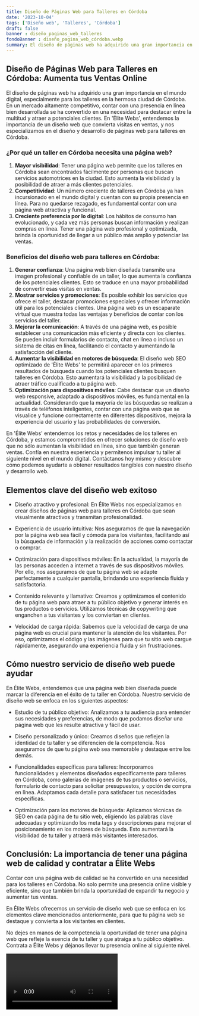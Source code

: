 ```yaml
---
title: Diseño de Páginas Web para Talleres en Córdoba
date: '2023-10-04'
tags: ['Diseño web', 'Talleres', 'Córdoba']
draft: false
banner : diseño_paginas_web_talleres
fondoBanner : diseño_pagina_web_córdoba.webp
summary: El diseño de páginas web ha adquirido una gran importancia en el mundo digital, especialmente para los talleres en la hermosa ciudad de Córdoba. En un mercado altamente competitivo, contar con una presencia en línea bien desarrollada se ha convertido en una necesidad para destacar entre la multitud y atraer a potenciales clientes. En 'Élite Webs', entendemos la importancia de un diseño web que convierta visitas en ventas, y nos especializamos en el diseño y desarrollo de páginas web para talleres en Córdoba.
---
```


## Diseño de Páginas Web para Talleres en Córdoba: Aumenta tus Ventas Online

El diseño de páginas web ha adquirido una gran importancia en el mundo digital, especialmente para los talleres en la hermosa ciudad de Córdoba. En un mercado altamente competitivo, contar con una presencia en línea bien desarrollada se ha convertido en una necesidad para destacar entre la multitud y atraer a potenciales clientes. En 'Élite Webs', entendemos la importancia de un diseño web que convierta visitas en ventas, y nos especializamos en el diseño y desarrollo de páginas web para talleres en Córdoba.

### ¿Por qué un taller en Córdoba necesita una página web?

1. **Mayor visibilidad**: Tener una página web permite que los talleres en Córdoba sean encontrados fácilmente por personas que buscan servicios automotrices en la ciudad. Esto aumenta la visibilidad y la posibilidad de atraer a más clientes potenciales.
2. **Competitividad**: Un número creciente de talleres en Córdoba ya han incursionado en el mundo digital y cuentan con su propia presencia en línea. Para no quedarse rezagado, es fundamental contar con una página web atractiva y funcional.
3. **Creciente preferencia por lo digital**: Los hábitos de consumo han evolucionado, y cada vez más personas buscan información y realizan compras en línea. Tener una página web profesional y optimizada, brinda la oportunidad de llegar a un público más amplio y potenciar las ventas.

### Beneficios del diseño web para talleres en Córdoba:

1. **Generar confianza**: Una página web bien diseñada transmite una imagen profesional y confiable de un taller, lo que aumenta la confianza de los potenciales clientes. Esto se traduce en una mayor probabilidad de convertir esas visitas en ventas.
2. **Mostrar servicios y promociones**: Es posible exhibir los servicios que ofrece el taller, destacar promociones especiales y ofrecer información útil para los potenciales clientes. Una página web es un escaparate virtual que muestra todas las ventajas y beneficios de contar con los servicios del taller.
3. **Mejorar la comunicación**: A través de una página web, es posible establecer una comunicación más eficiente y directa con los clientes. Se pueden incluir formularios de contacto, chat en línea o incluso un sistema de citas en línea, facilitando el contacto y aumentando la satisfacción del cliente.
4. **Aumentar la visibilidad en motores de búsqueda**: El diseño web SEO optimizado de 'Élite Webs' te permitirá aparecer en los primeros resultados de búsqueda cuando los potenciales clientes busquen talleres en Córdoba. Esto aumentará la visibilidad y la posibilidad de atraer tráfico cualificado a tu página web.
5. **Optimización para dispositivos móviles**: Cabe destacar que un diseño web responsive, adaptado a dispositivos móviles, es fundamental en la actualidad. Considerando que la mayoría de las búsquedas se realizan a través de teléfonos inteligentes, contar con una página web que se visualice y funcione correctamente en diferentes dispositivos, mejora la experiencia del usuario y las probabilidades de conversión.

En 'Élite Webs' entendemos los retos y necesidades de los talleres en Córdoba, y estamos comprometidos en ofrecer soluciones de diseño web que no sólo aumentan la visibilidad en línea, sino que también generan ventas. Confía en nuestra experiencia y permítenos impulsar tu taller al siguiente nivel en el mundo digital. Contáctanos hoy mismo y descubre cómo podemos ayudarte a obtener resultados tangibles con nuestro diseño y desarrollo web.

<GifSeo />

<Cta />

## Elementos clave del diseño web exitoso

- Diseño atractivo y profesional: En Élite Webs nos especializamos en crear diseños de páginas web para talleres en Córdoba que sean visualmente atractivos y transmitan profesionalidad.

- Experiencia de usuario intuitiva: Nos aseguramos de que la navegación por la página web sea fácil y cómoda para los visitantes, facilitando así la búsqueda de información y la realización de acciones como contactar o comprar.

- Optimización para dispositivos móviles: En la actualidad, la mayoría de las personas acceden a internet a través de sus dispositivos móviles. Por ello, nos aseguramos de que tu página web se adapte perfectamente a cualquier pantalla, brindando una experiencia fluida y satisfactoria.

- Contenido relevante y llamativo: Creamos y optimizamos el contenido de tu página web para atraer a tu público objetivo y generar interés en tus productos o servicios. Utilizamos técnicas de copywriting que enganchen a tus visitantes y los conviertan en clientes.

- Velocidad de carga rápida: Sabemos que la velocidad de carga de una página web es crucial para mantener la atención de los visitantes. Por eso, optimizamos el código y las imágenes para que tu sitio web cargue rápidamente, asegurando una experiencia fluida y sin frustraciones.

## Cómo nuestro servicio de diseño web puede ayudar

En Élite Webs, entendemos que una página web bien diseñada puede marcar la diferencia en el éxito de tu taller en Córdoba. Nuestro servicio de diseño web se enfoca en los siguientes aspectos:

- Estudio de tu público objetivo: Analizamos a tu audiencia para entender sus necesidades y preferencias, de modo que podamos diseñar una página web que les resulte atractiva y fácil de usar.

- Diseño personalizado y único: Creamos diseños que reflejen la identidad de tu taller y se diferencien de la competencia. Nos aseguramos de que tu página web sea memorable y destaque entre los demás.

- Funcionalidades específicas para talleres: Incorporamos funcionalidades y elementos diseñados específicamente para talleres en Córdoba, como galerías de imágenes de tus productos o servicios, formulario de contacto para solicitar presupuestos, y opción de compra en línea. Adaptamos cada detalle para satisfacer tus necesidades específicas.

- Optimización para los motores de búsqueda: Aplicamos técnicas de SEO en cada página de tu sitio web, eligiendo las palabras clave adecuadas y optimizando los meta tags y descripciones para mejorar el posicionamiento en los motores de búsqueda. Esto aumentará la visibilidad de tu taller y atraerá más visitantes interesados.

## Conclusión: La importancia de tener una página web de calidad y contratar a Élite Webs

Contar con una página web de calidad se ha convertido en una necesidad para los talleres en Córdoba. No solo permite una presencia online visible y eficiente, sino que también brinda la oportunidad de expandir tu negocio y aumentar tus ventas.

En Élite Webs ofrecemos un servicio de diseño web que se enfoca en los elementos clave mencionados anteriormente, para que tu página web se destaque y convierta a los visitantes en clientes.

No dejes en manos de la competencia la oportunidad de tener una página web que refleje la esencia de tu taller y que atraiga a tu público objetivo. Contrata a Élite Webs y déjanos llevar tu presencia online al siguiente nivel.

<Video />

<CtaBot job='Talleres' city='Córdoba'/>

<Gmaps query='Córdoba+españa+maps' />